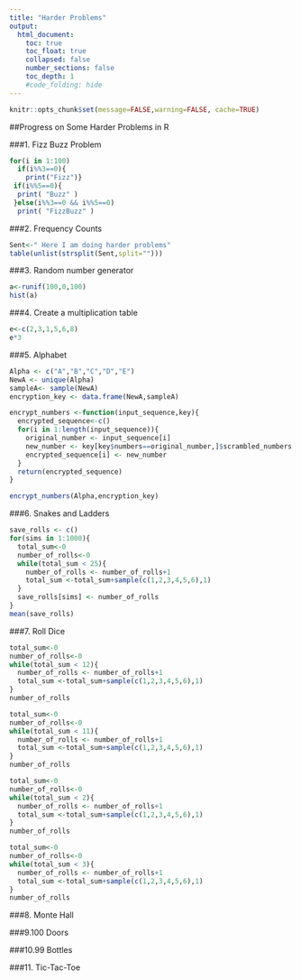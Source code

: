 ```yaml
---
title: "Harder Problems"
output:
  html_document:
    toc: true
    toc_float: true
    collapsed: false
    number_sections: false
    toc_depth: 1
    #code_folding: hide
---
```


```r
knitr::opts_chunk$set(message=FALSE,warning=FALSE, cache=TRUE)
```
##Progress on Some Harder Problems in R

###1. Fizz Buzz Problem
```r
for(i in 1:100)
  if(i%%3==0){
    print("Fizz")}
 if(i%%5==0){
  print( "Buzz" )
 }else(i%%3==0 && i%%5==0)
  print( "FizzBuzz" )
```

###2. Frequency Counts
```r
Sent<-" Here I am doing harder problems"
table(unlist(strsplit(Sent,split="")))
```

###3. Random number generator
```r
a<-runif(100,0,100)
hist(a)
```

###4. Create a multiplication table
```r
e<-c(2,3,1,5,6,8)
e*3
```
###5. Alphabet
```r
Alpha <- c("A","B","C","D","E")
NewA <- unique(Alpha)
sampleA<- sample(NewA)
encryption_key <- data.frame(NewA,sampleA)

encrypt_numbers <-function(input_sequence,key){
  encrypted_sequence<-c()
  for(i in 1:length(input_sequence)){
    original_number <- input_sequence[i]
    new_number <- key[key$numbers==original_number,]$scrambled_numbers
    encrypted_sequence[i] <- new_number
  }
  return(encrypted_sequence)
}

encrypt_numbers(Alpha,encryption_key)
```
###6. Snakes and Ladders
```r
save_rolls <- c()
for(sims in 1:1000){
  total_sum<-0
  number_of_rolls<-0
  while(total_sum < 25){
    number_of_rolls <- number_of_rolls+1
    total_sum <-total_sum+sample(c(1,2,3,4,5,6),1)
  }
  save_rolls[sims] <- number_of_rolls
}
mean(save_rolls)
```

###7. Roll Dice
```r
total_sum<-0
number_of_rolls<-0
while(total_sum < 12){
  number_of_rolls <- number_of_rolls+1
  total_sum <-total_sum+sample(c(1,2,3,4,5,6),1)
}
number_of_rolls
```
```r
total_sum<-0
number_of_rolls<-0
while(total_sum < 11){
  number_of_rolls <- number_of_rolls+1
  total_sum <-total_sum+sample(c(1,2,3,4,5,6),1)
}
number_of_rolls
```
```r
total_sum<-0
number_of_rolls<-0
while(total_sum < 2){
  number_of_rolls <- number_of_rolls+1
  total_sum <-total_sum+sample(c(1,2,3,4,5,6),1)
}
number_of_rolls
```
```r
total_sum<-0
number_of_rolls<-0
while(total_sum < 3){
  number_of_rolls <- number_of_rolls+1
  total_sum <-total_sum+sample(c(1,2,3,4,5,6),1)
}
number_of_rolls
```
###8. Monte Hall

###9.100 Doors

###10.99 Bottles

###11. Tic-Tac-Toe
